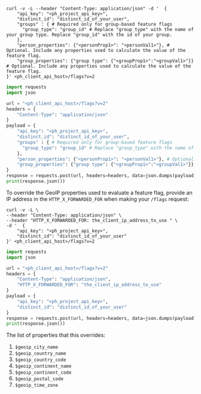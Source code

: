 
<OverrideServerPropertiesIntro />

<MultiLanguage>

```shell
curl -v -L --header "Content-Type: application/json" -d '  {
    "api_key": "<ph_project_api_key>",
    "distinct_id": "distinct_id_of_your_user",
    "groups" : { # Required only for group-based feature flags
      "group_type": "group_id" # Replace "group_type" with the name of your group type. Replace "group_id" with the id of your group.
    },
    "person_properties": {"<personProp1>": "<personVal1>"}, # Optional. Include any properties used to calculate the value of the feature flag.
    "group_properties": {"group type": {"<groupProp1>":"<groupVal1>"}} # Optional. Include any properties used to calculate the value of the feature flag.
}' <ph_client_api_host>/flags?v=2
```

```python
import requests
import json

url = "<ph_client_api_host>/flags?v=2"
headers = {
    "Content-Type": "application/json"
}
payload = {
    "api_key": "<ph_project_api_key>",
    "distinct_id": "distinct_id_of_your_user",
    "groups" : { # Required only for group-based feature flags
      "group_type": "group_id" # Replace "group_type" with the name of your group type. Replace "group_id" with the id of your group.
    },
    "person_properties": {"<personProp1>": "<personVal1>"}, # Optional. Include any properties used to calculate the value of the feature flag.
    "group_properties": {"group type": {"<groupProp1>":"<groupVal1>"}} # Optional. Include any properties used to calculate the value of the feature flag.
}
response = requests.post(url, headers=headers, data=json.dumps(payload))
print(response.json())
```

</MultiLanguage>


<OverrideGeoIPPropertiesIntro />

To override the GeoIP properties used to evaluate a feature flag, provide an IP address in the `HTTP_X_FORWARDED_FOR` when making your `/flags` request:

<MultiLanguage>

```shell
curl -v -L \
--header "Content-Type: application/json" \
--header "HTTP_X_FORWARDED_FOR: the_client_ip_address_to_use " \
-d '  {
    "api_key": "<ph_project_api_key>",
    "distinct_id": "distinct_id_of_your_user"
}' <ph_client_api_host>/flags?v=2
```

```python
import requests
import json

url = "<ph_client_api_host>/flags?v=2"
headers = {
    "Content-Type": "application/json",
    "HTTP_X_FORWARDED_FOR": "the_client_ip_address_to_use"
}
payload = {
    "api_key": "<ph_project_api_key>",
    "distinct_id": "distinct_id_of_your_user"
}
response = requests.post(url, headers=headers, data=json.dumps(payload))
print(response.json())
```

</MultiLanguage>

The list of properties that this overrides:

1. `$geoip_city_name`
2. `$geoip_country_name`
3. `$geoip_country_code`
4. `$geoip_continent_name`
5. `$geoip_continent_code`
6. `$geoip_postal_code`
7. `$geoip_time_zone`
